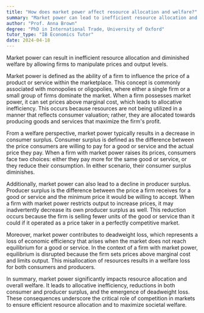 ```yaml
---
title: "How does market power affect resource allocation and welfare?"
summary: "Market power can lead to inefficient resource allocation and reduced welfare by enabling firms to manipulate prices and output."
author: "Prof. Anna Brown"
degree: "PhD in International Trade, University of Oxford"
tutor_type: "IB Economics Tutor"
date: 2024-04-18
---
```


Market power can result in inefficient resource allocation and diminished welfare by allowing firms to manipulate prices and output levels.

Market power is defined as the ability of a firm to influence the price of a product or service within the marketplace. This concept is commonly associated with monopolies or oligopolies, where either a single firm or a small group of firms dominate the market. When a firm possesses market power, it can set prices above marginal cost, which leads to allocative inefficiency. This occurs because resources are not being utilized in a manner that reflects consumer valuation; rather, they are allocated towards producing goods and services that maximize the firm's profit.

From a welfare perspective, market power typically results in a decrease in consumer surplus. Consumer surplus is defined as the difference between the price consumers are willing to pay for a good or service and the actual price they pay. When a firm with market power raises its prices, consumers face two choices: either they pay more for the same good or service, or they reduce their consumption. In either scenario, their consumer surplus diminishes.

Additionally, market power can also lead to a decline in producer surplus. Producer surplus is the difference between the price a firm receives for a good or service and the minimum price it would be willing to accept. When a firm with market power restricts output to increase prices, it may inadvertently decrease its own producer surplus as well. This reduction occurs because the firm is selling fewer units of the good or service than it could if it operated as a price taker in a perfectly competitive market.

Moreover, market power contributes to deadweight loss, which represents a loss of economic efficiency that arises when the market does not reach equilibrium for a good or service. In the context of a firm with market power, equilibrium is disrupted because the firm sets prices above marginal cost and limits output. This misallocation of resources results in a welfare loss for both consumers and producers.

In summary, market power significantly impacts resource allocation and overall welfare. It leads to allocative inefficiency, reductions in both consumer and producer surplus, and the emergence of deadweight loss. These consequences underscore the critical role of competition in markets to ensure efficient resource allocation and to maximize societal welfare.
    